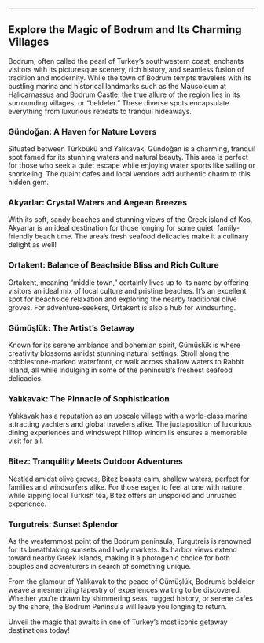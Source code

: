 ---
## Explore the Magic of Bodrum and Its Charming Villages

Bodrum, often called the pearl of Turkey’s southwestern coast, enchants visitors with its picturesque scenery, rich history, and seamless fusion of tradition and modernity. While the town of Bodrum tempts travelers with its bustling marina and historical landmarks such as the Mausoleum at Halicarnassus and Bodrum Castle, the true allure of the region lies in its surrounding villages, or “beldeler.” These diverse spots encapsulate everything from luxurious retreats to tranquil hideaways.

### Gündoğan: A Haven for Nature Lovers
Situated between Türkbükü and Yalıkavak, Gündoğan is a charming, tranquil spot famed for its stunning waters and natural beauty. This area is perfect for those who seek a quiet escape while enjoying water sports like sailing or snorkeling. The quaint cafes and local vendors add authentic charm to this hidden gem.

### Akyarlar: Crystal Waters and Aegean Breezes
With its soft, sandy beaches and stunning views of the Greek island of Kos, Akyarlar is an ideal destination for those longing for some quiet, family-friendly beach time. The area’s fresh seafood delicacies make it a culinary delight as well!

### Ortakent: Balance of Beachside Bliss and Rich Culture
Ortakent, meaning “middle town,” certainly lives up to its name by offering visitors an ideal mix of local culture and pristine beaches. It’s an excellent spot for beachside relaxation and exploring the nearby traditional olive groves. For adventure-seekers, Ortakent is also a hub for windsurfing.

### Gümüşlük: The Artist’s Getaway
Known for its serene ambiance and bohemian spirit, Gümüşlük is where creativity blossoms amidst stunning natural settings. Stroll along the cobblestone-marked waterfront, or walk across shallow waters to Rabbit Island, all while indulging in some of the peninsula’s freshest seafood delicacies.

### Yalıkavak: The Pinnacle of Sophistication
Yalıkavak has a reputation as an upscale village with a world-class marina attracting yachters and global travelers alike. The juxtaposition of luxurious dining experiences and windswept hilltop windmills ensures a memorable visit for all.

### Bitez: Tranquility Meets Outdoor Adventures
Nestled amidst olive groves, Bitez boasts calm, shallow waters, perfect for families and windsurfers alike. For those eager to feel at one with nature while sipping local Turkish tea, Bitez offers an unspoiled and unrushed experience.

### Turgutreis: Sunset Splendor
As the westernmost point of the Bodrum peninsula, Turgutreis is renowned for its breathtaking sunsets and lively markets. Its harbor views extend toward nearby Greek islands, making it a photogenic choice for both couples and adventurers in search of something unique.

From the glamour of Yalıkavak to the peace of Gümüşlük, Bodrum’s beldeler weave a mesmerizing tapestry of experiences waiting to be discovered. Whether you’re drawn by shimmering seas, rugged history, or serene cafes by the shore, the Bodrum Peninsula will leave you longing to return.

Unveil the magic that awaits in one of Turkey’s most iconic getaway destinations today!